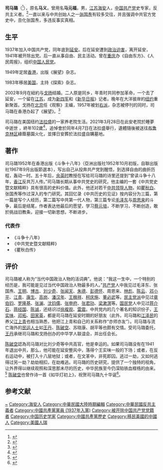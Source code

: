 {{Multiple issues|
{{POV|time=2021-07-09T01:36:23+00:00}}
{{Refimprove|time=2021-07-09T01:37:10+00:00}}
}}
'''司马璐'''（{{bd|1919年|8月23日|2021年|3月28日|catIdx=S司马}}<ref>{{Cite web|title=中共党史专家司马璐逝世 享年103岁|url=https://www.sinchew.com.my/content/content_2451468.html|accessdate=2021-04-16|date=2021-03-30|work=www.sinchew.com.my|archive-date=2021-04-18|archive-url=https://web.archive.org/web/20210418190858/https://www.sinchew.com.my/content/content_2451468.html|dead-url=no}}</ref>），原名'''马义'''，曾用名'''马元福'''，男，[[江苏|江苏]][[海安|海安]]人，[[中国共产党|中国共产党]]史专家，反共主义者。<ref>{{Cite web |url=http://www.canyu.org/n8930c6.aspx |title=司馬璐九十華誕慶祝酒會在紐約舉行(圖) |accessdate=2014-04-30 |archive-date=2014-05-02 |archive-url=https://web.archive.org/web/20140502032521/http://www.canyu.org/n8930c6.aspx |dead-url=no }}</ref>一直以来与中共创始人之一[[张国焘|张国焘]]有较多交往，并且强调中共官方党史中，丑化张国焘，多违反事实真相。

== 生平 ==
1937年加入中国共产党，同年底到[[延安|延安]]。后在延安遭到[[政治迫害|政治迫害]]，离开延安，1941年被开除出党。后一直从事自由、民主活动。曾在[[重庆|重庆]]办《自由东方》、《人民周报》，组织[[中国人民党|中国人民党]]。

1949年定居[[香港|香港]]，出版《展望》杂志。

1983年移居[[美国|美国]]，主持《探索》杂志。

2002年9月在紐約与[[戈扬|戈扬]]结婚。二人原是同乡，年青时共同参加革命，一个去了延安，一个留在[[江苏|江苏]]，成为[[新四军|新四军]]和《[[新华日报|新华日报]]》记者。晚年在大洋彼岸的[[纽约|纽约]]重新聚首。戈扬在[[北京|北京]]任《观察》主编，1957年被划[[右派|右派]]，杂志被停刊的同时，司马璐在香港办起了《展望》。<ref name="voa330">{{cite news |author1=方冰 |title=中共党史专家司马璐102岁纽约逝世 |url=https://www.voachinese.com/a/Sima-Lu-expert-ccp-history-passed-away-102/5832909.html |accessdate=2021-03-30 |agency=美国之音 |date=2021-03-30 |archive-date=2021-03-30 |archive-url=https://web.archive.org/web/20210330163554/https://www.voachinese.com/a/Sima-Lu-expert-ccp-history-passed-away-102/5832909.html |dead-url=no }}</ref>

司马璐在美国纽约[[法拉盛|法拉盛]]的一家养老院生活。2021年3月28日在此安老院於睡夢中逝世 ，終年102歲<ref>{{cite web |editor=李悅 |url=https://www.epochtimes.com/b5/21/3/29/n12841713.htm |title=知名反共文人司馬璐在紐約辭世 享年103歲 |publisher=大紀元時報 |date=2021-03-29 |access-date=2021-03-29 }}</ref>，追悼會於同年4月7日在法拉盛舉行，遺體隨後被送往[[布鲁克林区|布鲁克林区]]綠蔭墓園火化，並擇日安葬於法拉盛自購墓地。

== 著作 ==
司马璐1952年在香港出版《斗争十八年》（亞洲出版社1952年10月初版，自聯出版社1967年9月出版節選本），写出自己从投奔共产党到醒悟，到选择自由的曲折历程，轰动一时。五十年后，[[余英时|余英时]]教授在写给司马璐的诗里还提到“曾读斗争十八年，[[香江|香江]]反共万人传。”司马璐长期从事中共党史的研究，他主编的一套《中共党史暨文献精粹》具有很高的史料价值。此外，他还对若干[[黨和國家领导人|中共领导人物]]，如[[瞿秋白|瞿秋白]]、张国焘等作过深入的专门研究。其回忆录《中共历史的见证》按内容分为三篇，第一篇是写个人经历，第二篇写中共第一代人物，第三篇专论[[毛泽东|毛泽东]]与[[周恩来|周恩来]]的斗争，最后是结尾，作者表达他最后的愿望，学习[[蔡元培|蔡元培]]，不断学习，不断创造，敢於挑战旧教条，迎接一切新思想，不断进步。

=== 代表作 ===
*《斗争十八年》
*《中共党史暨文献精粹》
*《瞿秋白传》

== 评价 ==
司马璐被人称为“当代中国政治人物的活词典”。他说：“我这一生中，一个特别的经历是，我可能是见过当代中国政治人物最多的人。”[[中国共产党|共产党]]人中我见过毛泽东、张国焘、[[王明|王明]]、[[博古|博古]]、[[刘少奇|刘少奇]]、[[张闻天|张闻天]]、[[朱德|朱德]]、[[彭德怀|彭德怀]]、周恩来、[[林彪|林彪]]、[[陈云|陈云]]、[[邓小平|邓小平]]、[[江青|江青]]、[[康生|康生]]、[[高岗|高岗]]、[[潘汉年|潘汉年]]、[[王稼祥|王稼祥]]、[[柯庆施|柯庆施]]、[[董必武|董必武]]等。[[民主党派|民主党派]]中见过[[章伯钧|章伯钧]]、[[罗隆基|罗隆基]]、[[张澜|张澜]]、[[沈钧儒|沈钧儒]]、[[张申府|张申府]]、[[张君劢|张君劢]]、[[梁漱溟|梁漱溟]]等。[[中国国民党|国民党]]人中见过[[蒋介石|蒋介石]]、[[蒋经国|蒋经国]]、[[陈诚|陈诚]]，还结识过[[徐複观|徐複观]]、[[雷震_(中華民國)|雷震]]。中共党内的几个著名的知识份子，[[王实味|王实味]]、[[邓拓|邓拓]]、[[田家英|田家英]]，都是司马璐在延安时期的好朋友（此外，司马璐和[[江泽民|江泽民]]的养父[[江上青|江上青]]也相当熟悉，他把江上青和自己的关系称作“亦师亦友”）。司马璐与流亡海外的[[民运人士|民运人士]]如[[王丹|王丹]]、[[陈破空|陈破空]]、苏晓康、胡平等也颇有交情。受司马璐委托，[[王丹|王丹]]承继司马璐和戈扬创办的中华学人联谊会，并出任会长。

[[陈破空|陈破空]]認為司马璐对比刘少奇等中共高官，他是幸运的。如果司马璐没有在1941年退出中共，那么，他可能在延安整风中，落得个王实味一般的下场；或者，在反右运动中，被打入十八层地狱；或者，在文革中，非死即囚。逃过一劫，又如何逃得过另一劫？劫劫相扣，在劫难逃。司马璐的历史研究，提供了一个独特的视角，让外界得以继续观照和深思那未尽的历史，中华民族至今仍深陷铁血桎梏的由来。<ref>{{Cite web |url=https://www.epochtimes.com/gb/5/1/27/n795578.htm |title=陈破空：宁做司马璐，不做刘少奇──《司马璐回忆录》读后 |access-date=2021-05-19 |archive-url=https://web.archive.org/web/20210518143723/https://www.epochtimes.com/gb/5/1/27/n795578.htm |archive-date=2021-05-18 |dead-url=no }}</ref>
[[陈破空|陈破空]]也曾作诗一首《如华灯初上》，祝贺司马璐九十华诞<ref>{{Cite web |url=http://beijingspring.com/bj2/2009/400/2009930142219.htm |title=贺司马璐先生九十华诞............陈破空 |access-date=2021-05-19 |archive-url=https://web.archive.org/web/20150117080724/http://beijingspring.com/bj2/2009/400/2009930142219.htm |archive-date=2015-01-17 |dead-url=no }}</ref>。

== 参考文献 ==
{{reflist}}

{{Authority control}}
{{DEFAULTSORT:Si}}
[[Category:马姓|~]]
[[Category:海安人|Category:海安人]]
[[Category:中華民國大陸時期編輯|Category:中華民國大陸時期編輯]]
[[Category:中華民國反共主義者|Category:中華民國反共主義者]]
[[Category:中國共產黨黨員_(1937年入黨)|Category:中國共產黨黨員 (1937年入黨)]]
[[Category:被开除中国共产党党籍者|Category:被开除中国共产党党籍者]]
[[Category:中国历史学家|Category:中国历史学家]]
[[Category:中國共產黨歷史|Category:中國共產黨歷史]]
[[Category:移民美國的中國人|Category:移民美國的中國人]]
[[Category:美國人瑞|Category:美國人瑞]]